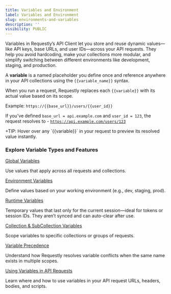 ```yaml
---
title: Variables and Environment
label: Variables and Environment
slug: environments-and-variables
description: ''
visibility: PUBLIC
---
```

Variables in Requestly’s API Client let you store and reuse dynamic values—like API keys, base URLs, and user IDs—across your API requests. They help you avoid hardcoding, make your collections more modular, and simplify switching between different environments like development, staging, and production.

A **variable** is a named placeholder you define once and reference anywhere in your API collections using the `{{variable_name}}` syntax.

When you run a request, Requestly replaces each `{{variable}}` with its actual value based on its scope.

Example: `https://{{base_url}}/users/{{user_id}}`

If you've defined `base_url = api.example.com` and `user_id = 123`, the request resolves to - [`https://api.example.com/users/123`](https://api.example.com/users/123)

<Tip>
  +TIP: Hover over any `{{variable}}` in your request to preview its resolved value instantly.
</Tip>

### Explore Variable Types and Features

[Global Variables](/general/api-client/environments-and-variables/global-variables)

Use values that apply across all requests and collections.

[Environment Variables](/general/api-client/environments-and-variables/environment-variables)

Define values based on your working environment (e.g., dev, staging, prod).

[Runtime Variables](/general/api-client/environments-and-variables/runtime-variables)

Temporary values that last only for the current session—ideal for tokens or session IDs. They aren’t synced and can auto-clear after use.

[Collection & SubCollection Variables](/general/api-client/environments-and-variables/collection-and-subcollection-variables)

Scope variables to specific collections or groups of requests.

[Variable Precedence](/general/api-client/environments-and-variables/variable-precedence)

Understand how Requestly resolves variable conflicts when the same name exists in multiple scopes.

[Using Variables in API Requests](/general/api-client/environments-and-variables/using-variables-in-api-requests)

Learn where and how to use variables in your API request URLs, headers, bodies, and scripts.
